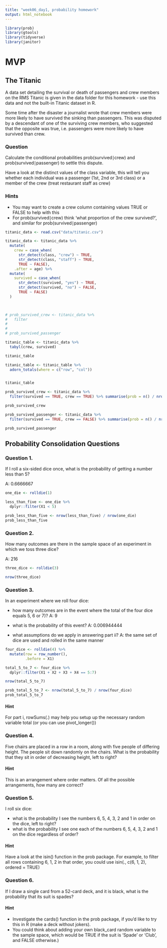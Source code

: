 ```yaml
---
title: "week06_day1, probability homework"
output: html_notebook
---
```


```r
library(prob)
library(gtools)
library(tidyverse)
library(janitor)
```


# MVP

## The Titanic 

A data set detailing the survival or death of passengers and crew members on the RMS Titanic is given in the data folder for this homework - use this data and not the built-in Titanic dataset in R.

Some time after the disaster a journalist wrote that crew members were more likely to have survived the sinking than passengers. This was disputed by a descendant of one of the surviving crew members, who suggested that the opposite was true, i.e. passengers were more likely to have survived than crew.

### Question

Calculate the conditional probabilities prob(survived∣crew) and prob(survived∣passenger) to settle this dispute.

Have a look at the distinct values of the class variable, this will tell you whether each individual was a passenger (1st, 2nd or 3rd class) or a member of the crew (treat restaurant staff as crew)

### Hints
* You may want to create a crew column containing values TRUE or FALSE to help with this
* For prob(survived∣crew) think ‘what proportion of the crew survived?’, and similar for prob(survived∣passenger)

```r
titanic_data <- read.csv("data/titanic.csv")

titanic_data <- titanic_data %>%
  mutate(
    crew = case_when(
      str_detect(class, "crew") ~ TRUE,
      str_detect(class, "staff") ~ TRUE,
      TRUE ~ FALSE),
    .after = age) %>% 
  mutate(
    survived = case_when(
      str_detect(survived, "yes") ~ TRUE,
      str_detect(survived, "no") ~ FALSE,
      TRUE ~ FALSE)
  )

  

# prob_survived_crew <- titanic_data %>% 
#   filter
# 
# 
# prob_survived_passenger
```

```r
titanic_table <- titanic_data %>% 
  tabyl(crew, survived)

titanic_table
```
```r
titanic_table <- titanic_table %>% 
  adorn_totals(where = c("row", "col"))


titanic_table
```

```r
prob_survived_crew <- titanic_data %>% 
  filter(survived == TRUE, crew == TRUE) %>% summarise(prob = n() / nrow(titanic_data))

prob_survived_crew
```

```r
prob_survived_passenger <- titanic_data %>% 
  filter(survived == TRUE, crew == FALSE) %>% summarise(prob = n() / nrow(titanic_data))

prob_survived_passenger
```


## Probability Consolidation Questions

### Question 1.
If I roll a six-sided dice once, what is the probability of getting a number less than 5?

A: 0.6666667

```r
one_die <- rolldie(1)

less_than_five <- one_die %>% 
  dplyr::filter(X1 < 5)

prob_less_than_five <- nrow(less_than_five) / nrow(one_die)
prob_less_than_five
```

### Question 2.
How many outcomes are there in the sample space of an experiment in which we toss three dice?

A: 216
```r
three_dice <- rolldie(3)

nrow(three_dice)
```


### Question 3.
In an experiment where we roll four dice:

* how many outcomes are in the event where the total of the four dice equals 5, 6 or 7)?
A: 9

* what is the probability of this event?
A: 0.006944444

* what assumptions do we apply in answering part ii?
A: the same set of dice are used and rolled in the same manner

```r
four_dice <- rolldie(4) %>% 
  mutate(row = row_number(),
         .before = X1)

total_5_to_7 <- four_dice %>% 
  dplyr::filter(X1 + X2 + X3 + X4 == 5:7)

nrow(total_5_to_7)

prob_total_5_to_7 <- nrow(total_5_to_7) / nrow(four_dice)
prob_total_5_to_7
```


#### Hint
For part i, rowSums(.) may help you setup up the necessary random variable total (or you can use pivot_longer())


### Question 4.
Five chairs are placed in a row in a room, along with five people of differing height. The people sit down randomly on the chairs. What is the probability that they sit in order of decreasing height, left to right?

#### Hint
This is an arrangement where order matters. Of all the possible arrangements, how many are correct?


### Question 5.
I roll six dice:

* what is the probability I see the numbers 6, 5, 4, 3, 2 and 1 in order on the dice, left to right?
* what is the probability I see one each of the numbers 6, 5, 4, 3, 2 and 1 on the dice regardless of order?

#### Hint
Have a look at the isin() function in the prob package. For example, to filter all rows containing 6, 1, 2 in that order, you could use isin(., c(6, 1, 2), ordered = TRUE)



### Question 6.
If I draw a single card from a 52-card deck, and it is black, what is the probability that its suit is spades?

#### Hint
* Investigate the cards() function in the prob package, if you’d like to try this in R (make a deck without jokers).
* You could think about adding your own black_card random variable to the sample space, which would be TRUE if the suit is ‘Spade’ or ‘Club’, and FALSE otherwise.)



